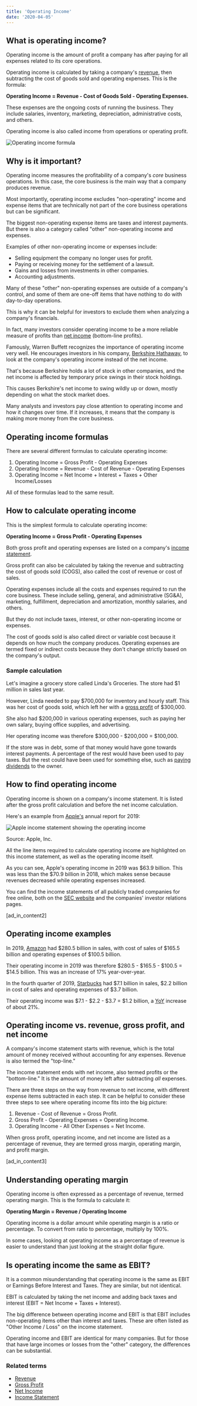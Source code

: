 ```yaml
---
title: 'Operating Income'
date: '2020-04-05'
---
```


## What is operating income?

Operating income is the amount of profit a company has after paying for all expenses related to its core operations.

Operating income is calculated by taking a company's [revenue](/term/revenue/), then subtracting the cost of goods sold and operating expenses. This is the formula:

**Operating Income = Revenue - Cost of Goods Sold - Operating Expenses.**

These expenses are the ongoing costs of running the business. They include salaries, inventory, marketing, depreciation, administrative costs, and others.

Operating income is also called income from operations or operating profit.

![Operating income formula](https://stockanalysis.com/wp-content/uploads/2020/04/operating-income.png)

## Why is it important?

Operating income measures the profitability of a company's _core_ business operations. In this case, the core business is the main way that a company produces revenue.

Most importantly, operating income excludes "non-operating" income and expense items that are technically not part of the core business operations but can be significant.

The biggest non-operating expense items are taxes and interest payments. But there is also a category called "other" non-operating income and expenses.

Examples of other non-operating income or expenses include:

-  Selling equipment the company no longer uses for profit.
-  Paying or receiving money for the settlement of a lawsuit.
-  Gains and losses from investments in other companies.
-  Accounting adjustments.

Many of these "other" non-operating expenses are outside of a company's control, and some of them are one-off items that have nothing to do with day-to-day operations.

This is why it can be helpful for investors to exclude them when analyzing a company's financials.

In fact, many investors consider operating income to be a more reliable measure of profits than [net income](/term/net-income/) (bottom-line profits).

Famously, Warren Buffett recognizes the importance of operating income very well. He encourages investors in his company, [Berkshire Hathaway](/stocks/brk.b/), to look at the company's operating income instead of the net income.

That's because Berkshire holds a lot of stock in other companies, and the net income is affected by temporary price swings in their stock holdings.

This causes Berkshire's net income to swing wildly up or down, mostly depending on what the stock market does.

Many analysts and investors pay close attention to operating income and how it changes over time. If it increases, it means that the company is making more money from the core business.

## Operating income formulas

There are several different formulas to calculate operating income:

1. Operating Income = Gross Profit - Operating Expenses
2. Operating Income = Revenue - Cost of Revenue - Operating Expenses
3. Operating Income = Net Income + Interest + Taxes + Other Income/Losses

All of these formulas lead to the same result.

## How to calculate operating income

This is the simplest formula to calculate operating income:

**Operating Income = Gross Profit - Operating Expenses**

Both gross profit and operating expenses are listed on a company's [income statement](/term/income-statement/).

Gross profit can also be calculated by taking the revenue and subtracting the cost of goods sold (COGS), also called the cost of revenue or cost of sales.

Operating expenses include all the costs and expenses required to run the core business. These include selling, general, and administrative (SG&A), marketing, fulfillment, depreciation and amortization, monthly salaries, and others.

But they do not include taxes, interest, or other non-operating income or expenses.

The cost of goods sold is also called direct or variable cost because it depends on how much the company produces. Operating expenses are termed fixed or indirect costs because they don't change strictly based on the company's output.

### Sample calculation

Let's imagine a grocery store called Linda's Groceries. The store had $1 million in sales last year.

However, Linda needed to pay $700,000 for inventory and hourly staff. This was her cost of goods sold, which left her with a [gross profit](/term/gross-profit/) of $300,000.

She also had $200,000 in various operating expenses, such as paying her own salary, buying office supplies, and advertising.

Her operating income was therefore $300,000 - $200,000 = $100,000.

If the store was in debt, some of that money would have gone towards interest payments. A percentage of the rest would have been used to pay taxes. But the rest could have been used for something else, such as [paying dividends](/how-often-are-dividends-paid/) to the owner.

## How to find operating income

Operating income is shown on a company's income statement. It is listed after the gross profit calculation and before the net income calculation.

Here's an example from [Apple's](/stocks/aapl/) annual report for 2019:

![Apple income statement showing the operating income](https://stockanalysis.com/wp-content/uploads/2020/04/apple-operating-income-1024x895.png)

Source: Apple, Inc.

All the line items required to calculate operating income are highlighted on this income statement, as well as the operating income itself.

As you can see, Apple's operating income in 2019 was $63.9 billion. This was less than the $70.9 billion in 2018, which makes sense because revenues decreased while operating expenses increased.

You can find the income statements of all publicly traded companies for free online, both on the [SEC website](https://www.sec.gov/edgar/searchedgar/companysearch.html) and the companies' investor relations pages.

\[ad_in_content2\]

## Operating income examples

In 2019, [Amazon](/stocks/amzn/) had $280.5 billion in sales, with cost of sales of $165.5 billion and operating expenses of $100.5 billion.

Their operating income in 2019 was therefore $280.5 - $165.5 - $100.5 = $14.5 billion. This was an increase of 17% year-over-year.

In the fourth quarter of 2019, [Starbucks](/stocks/sbux/) had $7.1 billion in sales, $2.2 billion in cost of sales and operating expenses of $3.7 billion.

Their operating income was $7.1 - $2.2 - $3.7 = $1.2 billion, a [YoY](/term/yoy-year-over-year/) increase of about 21%.

## Operating income vs. revenue, gross profit, and net income

A company's income statement starts with revenue, which is the total amount of money received without accounting for any expenses. Revenue is also termed the "top-line."

The income statement ends with net income, also termed profits or the "bottom-line." It is the amount of money left after subtracting *all* expenses.

There are three steps on the way from revenue to net income, with different expense items subtracted in each step. It can be helpful to consider these three steps to see where operating income fits into the big picture:

1. Revenue - Cost of Revenue = Gross Profit.
2. Gross Profit - Operating Expenses = Operating Income.
3. Operating Income - All Other Expenses = Net Income.

When gross profit, operating income, and net income are listed as a percentage of revenue, they are termed gross margin, operating margin, and profit margin.

\[ad_in_content3\]

## Understanding operating margin

Operating income is often expressed as a percentage of revenue, termed operating margin. This is the formula to calculate it:

**Operating Margin = Revenue / Operating Income**

Operating income is a dollar amount while operating margin is a ratio or percentage. To convert from ratio to percentage, multiply by 100%.

In some cases, looking at operating income as a percentage of revenue is easier to understand than just looking at the straight dollar figure.

## Is operating income the same as EBIT?

It is a common misunderstanding that operating income is the same as EBIT or Earnings Before Interest and Taxes. They are similar, but not identical.

EBIT is calculated by taking the net income and adding back taxes and interest (EBIT = Net Income + Taxes + Interest).

The big difference between operating income and EBIT is that EBIT includes non-operating items other than interest and taxes. These are often listed as "Other Income / Loss" on the income statement.

Operating income and EBIT are identical for many companies. But for those that have large incomes or losses from the "other" category, the differences can be substantial.

### Related terms

-  [Revenue](/term/revenue/)
-  [Gross Profit](/term/gross-profit/)
-  [Net Income](/term/net-income/)
-  [Income Statement](/term/income-statement/)
